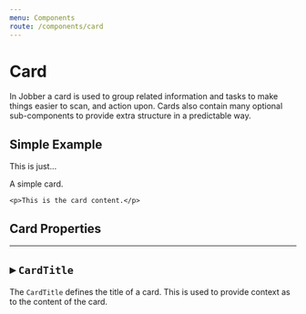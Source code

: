 ```yaml
---
menu: Components
route: /components/card
---
```



# Card

<ComponentStatus stage="rc" responsive="yes" accessible="no" />

In Jobber a card is used to group related information and tasks to make things
easier to scan, and action upon. Cards also contain many optional sub-components
to provide extra structure in a predictable way.

## Simple Example

<Playground>
  <Card>
    <p>This is just…</p>
    <p>A simple card.</p>
  </Card>
</Playground>

<Playground>
  <Card accent="jobColor">
    <CardTitle title="This is an exceptionally long card title" />

    <p>This is the card content.</p>

  </Card>
</Playground>

## Card Properties

<Props of={Card} />

---

## ▸ `CardTitle`

The `CardTitle` defines the title of a card. This is used to provide context as
to the content of the card.

<Playground>
  <Card>
    <CardTitle title="Sample Title" />

  </Card>
</Playground>

<Props of={CardTitle} />
